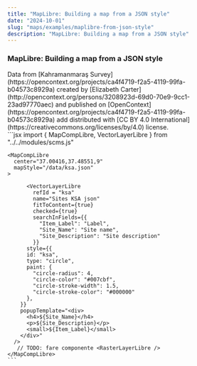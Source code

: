 ```yaml
---
title: "MapLibre: Building a map from a JSON style"
date: "2024-10-01"
slug: "maps/examples/maplibre-from-json-style"
description: "MapLibre: Building a map from a JSON style"
---
```



### MapLibre: Building a map from a JSON style

<div className="row mt-3 mb-5 border-top border-bottom py-3">
 <div className="col-6">
    <MapCompLibre 
      center="37.00416,37.48551,9" 
      mapStyle="/data/ksa.json"
    >
    </MapCompLibre>
     Data from [Kahramanmaraş Survey](https://opencontext.org/projects/ca4f4719-f2a5-4119-99fa-b04573c8929a) created by [Elizabeth Carter](http://opencontext.org/persons/3208923d-69d0-70e9-9cc1-23ad97770aec) and published on [OpenContext](https://opencontext.org/projects/ca4f4719-f2a5-4119-99fa-b04573c8929a) add distributed with [CC BY 4.0 International](https://creativecommons.org/licenses/by/4.0) license.
  </div>
  <div className="col-6">
    ```jsx
    import {
        MapCompLibre,
        VectorLayerLibre
    } from "../../modules/scms.js"

    <MapCompLibre
      center="37.00416,37.48551,9"
      mapStyle="/data/ksa.json"
    >

          <VectorLayerLibre
            refId = "ksa"
            name="Sites KSA json"
            fitToContent={true}
            checked={true}
            searchInFields={{
              "Item_Label": "Label",
              "Site_Name": "Site name",
              "Site_Description": "Site description"
            }}
          style={{
          id: "ksa",
          type: "circle",
          paint: {
            "circle-radius": 4,
            "circle-color": "#007cbf",
            "circle-stroke-width": 1.5,
            "circle-stroke-color": "#000000"
          },
        }}
        popupTemplate="<div>
          <h4>${Site_Name}</h4>
          <p>${Site_Description}</p>
          <small>${Item_Label}</small>
        </div>"
      />
       // TODO: fare componente <RasterLayerLibre />
    </MapCompLibre>
    ```

  </div>
</div>
